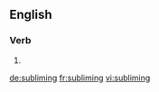 
==English==

===Verb===
{{head|en|present participle}}

# {{present participle of|sublime|lang=en}}

[[de:subliming]]
[[fr:subliming]]
[[vi:subliming]]